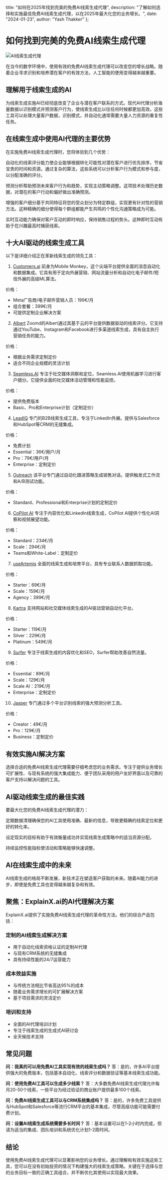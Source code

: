   title: "如何在2025年找到完美的免费AI线索生成代理",
  description: "了解如何选择和实施最佳免费AI线索生成代理，以在2025年最大化您的业务增长。",
  date: "2024-01-23",
  author: "Yash Thakker"
};

# 如何找到完美的免费AI线索生成代理

![AI线索生成代理](/images/blog-posts/ai-agent-for-lead-generation.jpeg)

在当今的数字环境中，使用有效的免费AI线索生成代理可以改变您的增长战略。随着企业寻求识别和培养潜在客户的有效方法，人工智能的使用变得越来越重要。

## 理解用于线索生成的AI

为线索生成实施AI已经彻底改变了企业与潜在客户联系的方式。现代AI代理分析海量数据以识别模式并预测客户行为，使线索生成比以往任何时候都更加高效。这些工具可以处理大量客户数据，识别模式，并自动化通常需要大量人力资源的重复性任务。

## 在线索生成中使用AI代理的主要优势

在实施免费AI线索生成代理时，您将体验到几个优势：

自动化的线索评分能力使企业能够根据转化可能性对潜在客户进行优先排序，节省宝贵的时间和资源。通过复杂的算法，这些系统可以分析客户行为模式和参与度，以分配准确的评分。

预测分析帮助预测未来客户行为和趋势，实现主动策略调整。这项技术处理历史数据，对潜在的客户行动和偏好做出准确预测。

增强的客户细分基于共同特征将您的受众划分为特定群组，实现更有针对性的营销方法。这种精确的细分使得每个群组都能产生共鸣的个性化沟通策略成为可能。

实时互动能力确保对客户互动的即时响应，保持销售过程的势头。这种即时互动有助于在兴趣最高时捕获线索。

## 十大AI驱动的线索生成工具

以下是详细介绍正在革新线索生成的领先工具：

1. [Customers.ai](https://customers.ai)
前身为Mobile Monkey，这个尖端平台提供全面的消息自动化和数据集成。它具有用于定向外展营销、网站流量分析和自动化电子邮件/短信外展的高级ML算法。

价格：
- Meta广告商/电子邮件营销人员：199€/月
- 组合套餐：399€/月
- 可提供定制企业解决方案

2. [Albert](https://albert.ai)
Zoomd的Albert通过其基于云的平台提供数据驱动的线索评分。它支持通过YouTube、Instagram和Facebook进行多渠道线索生成，具有自主执行营销任务的能力。

价格：
- 根据业务需求定制定价
- 适合不同企业规模的灵活计划

3. [Seamless.AI](https://seamless.ai)
专注于社交媒体洞察和定位，Seamless.AI使用机器学习进行客户细分。它提供全面的社交媒体活动管理和性能监控。

价格：
- 提供免费版本
- Basic、Pro和Enterprise计划（定制定价）

4. [LeadIQ](https://leadiq.com)
专门的B2B线索生成工具，专注于LinkedIn外展。提供与Salesforce和HubSpot等CRM的无缝集成。

价格：
- 免费计划
- Essential：36€/用户/月
- Pro：79€/用户/月
- Enterprise：定制定价

5. [Outreach](https://outreach.io)
该平台专门通过自动化跟进策略生成销售对话。提供触发式工作流和A/B测试功能。

价格：
- Standard、Professional和Enterprise计划的定制定价

6. [CoPilot AI](https://copilot.ai)
专注于内容优化和LinkedIn线索生成，CoPilot AI提供个性化AI洞察和视频展望功能。

价格：
- Standard：234€/月
- Scale：294€/月
- Teams和White-Label：定制定价

7. [useArtemis](https://useartemis.com)
全面的线索生成和培育平台，具有专业联系人数据抓取功能。

价格：
- Starter：69€/月
- Scale：159€/月
- Agency：399€/月

8. [Kartra](https://kartra.com)
支持网站和社交媒体线索生成的AI驱动营销自动化平台。

价格：
- Starter：119€/月
- Silver：229€/月
- Platinum：549€/月

9. [Surfer](https://surferseo.com)
专注于线索生成的内容优化和SEO，Surfer帮助改善自然流量。

价格：
- Essential：89€/月
- Scale：129€/月
- Scale AI：219€/月
- Enterprise：定制定价

10. [Jasper](https://jasper.ai)
专门通过多个平台识别线索的强大预测分析工具。

价格：
- Creator：49€/月
- Pro：129€/月
- Business：定制定价

## 有效实施AI解决方案

选择合适的免费AI线索生成代理需要仔细考虑您的业务需求。专注于提供业务增长可扩展性、与现有系统的强大集成能力、便于团队采用的用户友好界面以及可靠的客户支持以解决问题的工具。

## AI驱动线索生成的最佳实践

要最大化您的免费AI线索生成代理的潜力：

定期数据清理确保您的AI工具使用准确、最新的信息，导致更精确的线索定位和更好的转化率。

设定现实的目标有助于有效衡量成功并实现线索生成策略中的适当资源分配。

持续监控性能指标使活动和策略能够快速调整。

## AI在线索生成中的未来

AI线索生成的格局不断发展，新技术正在塑造客户获取的未来。随着AI能力的进步，即使是免费工具也变得越来越复杂和有效。

## 聚焦：ExplainX.ai的AI代理解决方案

ExplainX.ai提供了实施免费AI线索生成代理的革命性方法。他们的综合产品包括：

### 定制的AI线索生成解决方案
- 用于自动化线索资格认证的定制AI代理
- 与现有CRM系统的无缝集成
- 具有持续性能的24/7运营能力

### 成本效益实施
- 与传统方法相比节省高达95%的成本
- 随着业务需求增长的可扩展解决方案
- 基于项目需求的灵活定价

### 培训和支持
- 全面的AI代理培训计划
- 专注于线索生成的生成式AI研讨会
- 全天候技术支持

## 常见问题

**问：我真的可以用免费AI工具实现有效的线索生成吗？**
答：是的，许多AI平台提供强大的免费版本，包括基本自动化、线索评分和数据验证等基本线索生成功能。

**问：使用免费AI工具可以生成多少线索？**
答：大多数免费AI线索生成代理允许每月20-50个线索，一些平台为经过验证的商业账户提供最多100个线索。

**问：免费AI线索生成工具可以与CRM系统集成吗？**
答：是的，许多免费工具提供与HubSpot和Salesforce等流行CRM平台的基本集成，尽管高级功能可能需要付费计划。

**问：设置AI线索生成系统需要多长时间？**
答：基本设置可以在1-2小时内完成，但请为适当的集成、团队培训和系统优化计划1-2周时间。

## 结论

使用免费AI线索生成代理可以显著影响您的业务增长。通过理解和有效实施这些工具，您可以在没有初始投资的情况下构建强大的线索生成策略。关键在于选择与您的业务目标一致的正确工具组合，并不断优化其使用以实现最大效果。